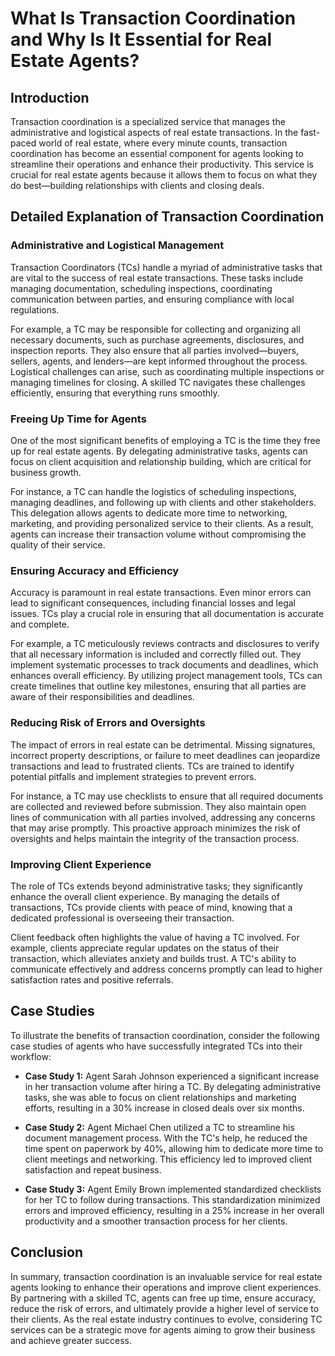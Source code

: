 # What Is Transaction Coordination and Why Is It Essential for Real Estate Agents?

## Introduction

Transaction coordination is a specialized service that manages the administrative and logistical aspects of real estate transactions. In the fast-paced world of real estate, where every minute counts, transaction coordination has become an essential component for agents looking to streamline their operations and enhance their productivity. This service is crucial for real estate agents because it allows them to focus on what they do best—building relationships with clients and closing deals.

## Detailed Explanation of Transaction Coordination

### Administrative and Logistical Management

Transaction Coordinators (TCs) handle a myriad of administrative tasks that are vital to the success of real estate transactions. These tasks include managing documentation, scheduling inspections, coordinating communication between parties, and ensuring compliance with local regulations. 

For example, a TC may be responsible for collecting and organizing all necessary documents, such as purchase agreements, disclosures, and inspection reports. They also ensure that all parties involved—buyers, sellers, agents, and lenders—are kept informed throughout the process. Logistical challenges can arise, such as coordinating multiple inspections or managing timelines for closing. A skilled TC navigates these challenges efficiently, ensuring that everything runs smoothly.

### Freeing Up Time for Agents

One of the most significant benefits of employing a TC is the time they free up for real estate agents. By delegating administrative tasks, agents can focus on client acquisition and relationship building, which are critical for business growth.

For instance, a TC can handle the logistics of scheduling inspections, managing deadlines, and following up with clients and other stakeholders. This delegation allows agents to dedicate more time to networking, marketing, and providing personalized service to their clients. As a result, agents can increase their transaction volume without compromising the quality of their service.

### Ensuring Accuracy and Efficiency

Accuracy is paramount in real estate transactions. Even minor errors can lead to significant consequences, including financial losses and legal issues. TCs play a crucial role in ensuring that all documentation is accurate and complete.

For example, a TC meticulously reviews contracts and disclosures to verify that all necessary information is included and correctly filled out. They implement systematic processes to track documents and deadlines, which enhances overall efficiency. By utilizing project management tools, TCs can create timelines that outline key milestones, ensuring that all parties are aware of their responsibilities and deadlines.

### Reducing Risk of Errors and Oversights

The impact of errors in real estate can be detrimental. Missing signatures, incorrect property descriptions, or failure to meet deadlines can jeopardize transactions and lead to frustrated clients. TCs are trained to identify potential pitfalls and implement strategies to prevent errors.

For instance, a TC may use checklists to ensure that all required documents are collected and reviewed before submission. They also maintain open lines of communication with all parties involved, addressing any concerns that may arise promptly. This proactive approach minimizes the risk of oversights and helps maintain the integrity of the transaction process.

### Improving Client Experience

The role of TCs extends beyond administrative tasks; they significantly enhance the overall client experience. By managing the details of transactions, TCs provide clients with peace of mind, knowing that a dedicated professional is overseeing their transaction.

Client feedback often highlights the value of having a TC involved. For example, clients appreciate regular updates on the status of their transaction, which alleviates anxiety and builds trust. A TC's ability to communicate effectively and address concerns promptly can lead to higher satisfaction rates and positive referrals.

## Case Studies

To illustrate the benefits of transaction coordination, consider the following case studies of agents who have successfully integrated TCs into their workflow:

- **Case Study 1:** Agent Sarah Johnson experienced a significant increase in her transaction volume after hiring a TC. By delegating administrative tasks, she was able to focus on client relationships and marketing efforts, resulting in a 30% increase in closed deals over six months.

- **Case Study 2:** Agent Michael Chen utilized a TC to streamline his document management process. With the TC's help, he reduced the time spent on paperwork by 40%, allowing him to dedicate more time to client meetings and networking. This efficiency led to improved client satisfaction and repeat business.

- **Case Study 3:** Agent Emily Brown implemented standardized checklists for her TC to follow during transactions. This standardization minimized errors and improved efficiency, resulting in a 25% increase in her overall productivity and a smoother transaction process for her clients.

## Conclusion

In summary, transaction coordination is an invaluable service for real estate agents looking to enhance their operations and improve client experiences. By partnering with a skilled TC, agents can free up time, ensure accuracy, reduce the risk of errors, and ultimately provide a higher level of service to their clients. As the real estate industry continues to evolve, considering TC services can be a strategic move for agents aiming to grow their business and achieve greater success.